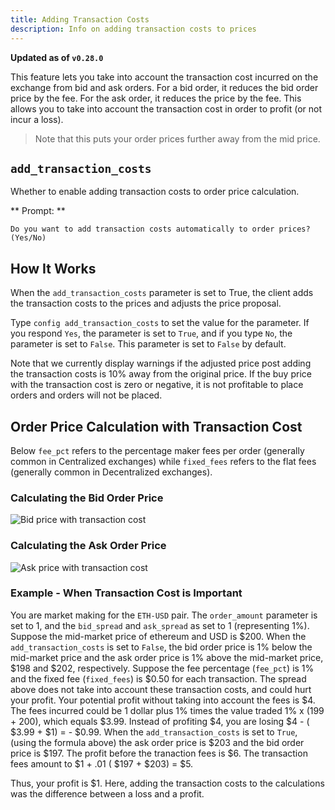 ```yaml
---
title: Adding Transaction Costs
description: Info on adding transaction costs to prices
---
```


**Updated as of `v0.28.0`**

This feature lets you take into account the transaction cost incurred on the exchange from bid and ask orders. For a bid order, it reduces the bid order price by the fee. For the ask order, it reduces the price by the fee. This allows you to take into account the transaction cost in order to profit (or not incur a loss).

> Note that this puts your order prices further away from the mid price.

## `add_transaction_costs`

Whether to enable adding transaction costs to order price calculation.

** Prompt: **

`Do you want to add transaction costs automatically to order prices? (Yes/No)`

## How It Works

When the `add_transaction_costs` parameter is set to True, the client adds the transaction costs to the prices and adjusts the price proposal.

Type `config add_transaction_costs` to set the value for the parameter. If you respond `Yes`, the parameter is set to `True`, and if you type `No`, the parameter is set to `False`. This parameter is set to `False` by default.

Note that we currently display warnings if the adjusted price post adding the transaction costs is 10% away from the original price. If the buy price with the transaction cost is zero or negative, it is not profitable to place orders and orders will not be placed.

## Order Price Calculation with Transaction Cost

Below `fee_pct` refers to the percentage maker fees per order (generally common in Centralized exchanges) while `fixed_fees` refers to the flat fees (generally common in Decentralized exchanges).

### Calculating the Bid Order Price

![Bid price with transaction cost](/img/trans_cost_bid.png)

### Calculating the Ask Order Price

![Ask price with transaction cost](/img/trans_cost_ask.png)

### Example - When Transaction Cost is Important

You are market making for the `ETH-USD` pair. The `order_amount` parameter is set to 1, and the `bid_spread` and `ask_spread` as set to 1 (representing 1%). Suppose the mid-market price of ethereum and USD is \$200. When the `add_transaction_costs` is set to `False`, the bid order price is 1% below the mid-market price and the ask order price is 1% above the mid-market price, $198 and $202, respectively. Suppose the fee percentage (`fee_pct`) is 1% and the fixed fee (`fixed_fees`) is $0.50 for each transaction. The spread above does not take into account these transaction costs, and could hurt your profit. Your potential profit without taking into account the fees is $4. The fees incurred could be 1 dollar plus 1% times the value traded 1% x (199 + 200), which equals $3.99. Instead of profiting $4, you are losing $4 - ( $3.99 + $1) = - $0.99. When the `add_transaction_costs` is set to `True`, (using the formula above) the ask order price is $203 and the bid order price is $197. The profit before the tranaction fees is $6. The transaction fees amount to $1 + .01 ( $197 + $203) = \$5.

Thus, your profit is \$1. Here, adding the transaction costs to the calculations was the difference between a loss and a profit.
